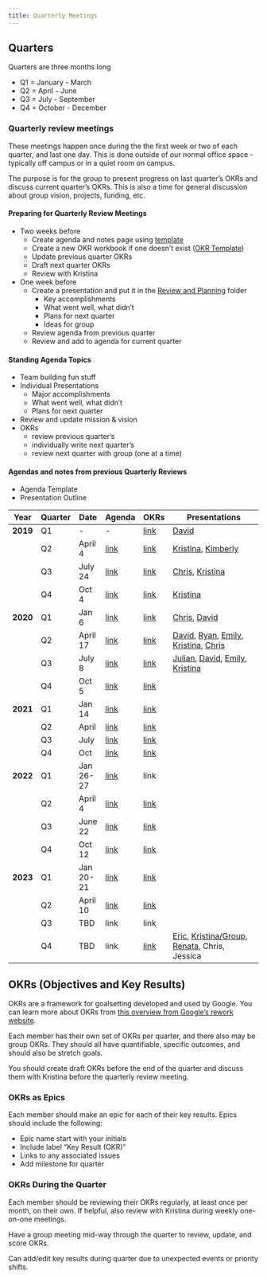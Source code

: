 ```yaml
---
title: Quarterly Meetings
---
```


## Quarters

Quarters are three months long

-   Q1 = January - March
-   Q2 = April - June
-   Q3 = July - September
-   Q4 = October - December

### Quarterly review meetings

These meetings happen once during the the first week or two of each quarter, and last one day.
This is done outside of our normal office space - typically off campus or in a quiet room on campus.

The purpose is for the group to present progress on last quarter's OKRs and discuss current quarter's OKRs.
This is also a time for general discussion about group vision, projects, funding, etc.

#### Preparing for Quarterly Review Meetings

-   Two weeks before
    -   Create agenda and notes page using [template](https://hackmd.io/xJeDeVOdS-GNiPlT6PPC3w?both)
    -   Create a new OKR workbook if one doesn't exist ([OKR Template](https://docs.google.com/spreadsheets/d/1OLj0i05JtxfqNTp_lXmEQv-IpUFNBDvldbCzmftyJn0/edit#gid=1777430460))
    -   Update previous quarter OKRs
    -   Draft next quarter OKRs
    -   Review with Kristina
-   One week before
    -   Create a presentation and put it in the [Review and Planning](https://drive.google.com/drive/u/0/folders/1kndupBHeB53potX2FowWxfxatdrzTrRj) folder
        -   Key accomplishments
        -   What went well, what didn't
        -   Plans for next quarter
        -   Ideas for group
    -   Review agenda from previous quarter
    -   Review and add to agenda for current quarter

#### Standing Agenda Topics

-   Team building fun stuff
-   Individual Presentations
    -   Major accomplishments
    -   What went well, what didn't
    -   Plans for next quarter
-   Review and update mission & vision
-   OKRs
    -   review previous quarter's
    -   individually write next quarter's
    -   review next quarter with group (one at a time)

#### Agendas and notes from previous Quarterly Reviews

-   Agenda Template
-   Presentation Outline

| Year     | Quarter | Date      | Agenda                                                                                        | OKRs                                                                                                                                      | Presentations                                                                                                                                                                                                                                                                                                                                                                                                                                                                                                                                             |
|--------|--------|--------|--------|--------|-----------------------------------|
| **2019** | Q1      | \-        | \-                                                                                            | [link](https://docs.google.com/spreadsheets/d/1dXsF8ZVeT7U6GxHSMOkq36wy5yS6dNrlr-rMzYTdM2A/edit#gid=761446612)                            | [David](https://drive.google.com/open?id=1--AZcjPg0yhRFm5Hh6S22Oe7ck9dIlitkMofxZ4XKWs)                                                                                                                                                                                                                                                                                                                                                                                                                                                                    |
|          | Q2      | April 4   | [link](https://docs.google.com/document/d/1YUdeMdkmNdyb8AY0vIxSUpsiX7tThxu_HcGWh0tKzhw/edit#) | [link](https://docs.google.com/spreadsheets/d/1VpqZSzbI62h8ke0D-9HbkWurdTMp4AswA-eybGox33w/edit#gid=129820665)                            | [Kristina](https://drive.google.com/open?id=1AHV3zydUVpXj5RdVrb97GYNcA-RBWyNWn7Jk8KMbhFc), [Kimberly](https://drive.google.com/open?id=1Vag_8yY5GDRn0X1KPOlPgttvUbOSuZTi)                                                                                                                                                                                                                                                                                                                                                                                 |
|          | Q3      | July 24   | [link](https://docs.google.com/document/d/1cBUzMD87zR3FdPqEtxI5FFHilvkRo0teO8_pGRxBw9U/edit)  | [link](https://docs.google.com/spreadsheets/d/1OLj0i05JtxfqNTp_lXmEQv-IpUFNBDvldbCzmftyJn0/edit#gid=1777430460)                           | [Chris](https://drive.google.com/open?id=1ykEExaH1dztbR1gbyJvvpTQ9-kW-eVGivjdeO4Hm-4s), [Kristina](https://drive.google.com/open?id=18-Flt1VHzYp7CBk2QR8FfIz97efX5Fc967fUsjEaPWM)                                                                                                                                                                                                                                                                                                                                                                         |
|          | Q4      | Oct 4     | [link](https://hackmd.io/VDfLu1r5TreTlSxIeP2C5A)                                              | [link](https://docs.google.com/spreadsheets/d/1LSpa24C_ltHGPI1FK5-xjQgobcMmFcbLvO2vRCU6VBw/edit#gid=1777430460)                           | [Kristina](https://docs.google.com/presentation/d/18-Flt1VHzYp7CBk2QR8FfIz97efX5Fc967fUsjEaPWM/edit#slide=id.g61b1f1f9f7_0_245)                                                                                                                                                                                                                                                                                                                                                                                                                           |
| **2020** | Q1      | Jan 6     | [link](https://hackmd.io/wSEFzUHoQ8Wuv7w-FwesAQ)                                              | [link](https://docs.google.com/spreadsheets/d/1aIKSiWsshnREplxxrJGKRCIxHg1sVGmi2_2h1urMMiY/edit?usp=drive_web&ouid=117840420966686573885) | [Chris](https://docs.google.com/presentation/d/1aD0K_0eKnLTGsSfsdNytQ9eEqZolr23wptficpft3W8/edit#slide=id.p), [David](https://docs.google.com/presentation/d/1DQ2e0XVlssX_FITA7gnMVA2N-azvZi-zaYCFoXPF9pQ/edit#slide=id.p)                                                                                                                                                                                                                                                                                                                                |
|          | Q2      | April 17  | [link](https://hackmd.io/EuCt5lbASCWpCLUT6Zdbtw)                                              | [link](https://docs.google.com/spreadsheets/d/1A5QlZ7QPH2PuIpt2LcywvYO6PSfOSVPlqNTxPk75INQ/edit)                                          | [David](https://docs.google.com/presentation/d/10AQW3bJ6GfHSYxR-ZgmGJ0fV790hSHK-ZW9iqRDjMWE/edit?usp=sharing), [Ryan](https://docs.google.com/presentation/d/1QInI2hdORjlcQRfO7joVqI7agqjcO5aEAh4LDPHrt6I/edit#slide=id.p), [Emily](https://docs.google.com/presentation/d/1DZ77ctlUv1-LmhLsLA5m8RFA_eVUXUIOCHQWqmlO8Zg/edit#slide=id.g733500ec42_0_96), [Kristina](https://docs.google.com/presentation/d/1vKIjJFkLhQXSRL9kMWlbD3sXI1X8HeMW3EIsXSu-ZfM/edit#slide=id.p), [Chris](https://drive.google.com/file/d/1Yud9lEWy1E7Dmgzbk2oA7YFXIF2v46hP/view) |
|          | Q3      | July 8    | [link](https://hackmd.io/E4x0T3qiREeKFa1gDhGqXA)                                              | [link](https://docs.google.com/spreadsheets/d/1hh_OH0rFmdStd1DdcAds5QokrqGXsRkg0SV5WDKFFLM/edit#gid=227822099)                            | [Julian](https://drive.google.com/file/d/1ck14LOVe-bdn5X1nc5B84GXb3NwQ1au4/view?usp=sharing), [David](https://docs.google.com/presentation/d/1d_q5zZX0IHLsfi8_xixEGh-WJfObyKqqlNhlFzvqRWo/edit?usp=sharing), [Emily](https://docs.google.com/presentation/d/1Yv5PeNilI7K8bfgd475Y2_neTLj55fSIk7SPfpMyKuY/edit?usp=sharing), [Kristina](https://docs.google.com/presentation/d/1PvYnmFIkSCgTHgj2cRJQq_wJHNNUyHPyhiWp5sCRqFQ/edit?usp=sharing)                                                                                                              |
|          | Q4      | Oct 5     | [link](https://hackmd.io/CvgQXc7YR3yVz_g4VfA6fQ)                                              | [link](https://docs.google.com/spreadsheets/d/1c3MHqjS5vXXVy3TgMNjlf2pifE6kzu7U1Zj51McmJMY/edit#gid=1701046844)                           |                                                                                                                                                                                                                                                                                                                                                                                                                                                                                                                                                           |
| **2021** | Q1      | Jan 14    | [link](https://hackmd.io/ra4ywODBRO6nYxuupQhiRA?view)                                         | [link](https://docs.google.com/spreadsheets/d/1UGDwChxsfZjp_XPWoo6uUP7xrrkwHWuT-2_PhJ6O4FE/edit#gid=267995325)                            |                                                                                                                                                                                                                                                                                                                                                                                                                                                                                                                                                           |
|          | Q2      | April     | [link](https://hackmd.io/ZI2JR_spRomGniv1Ha4p7w)                                              | [link](https://docs.google.com/spreadsheets/d/1aZ4QMGwld164uwoWFQSYUEDn9p6eYxc5pJA20nzoAC8/edit#gid=267995325)                            |                                                                                                                                                                                                                                                                                                                                                                                                                                                                                                                                                           |
|          | Q3      | July      | [link](https://hackmd.io/ZHB5cePGRUOXiKK8MGwJtw)                                              | [link](https://docs.google.com/spreadsheets/d/1nGV8z5ozEZv6qjrummr-q_PrzAMDLmVbRHnRyDrtEEM/edit#gid=607562223)                            |                                                                                                                                                                                                                                                                                                                                                                                                                                                                                                                                                           |
|          | Q4      | Oct       | [link](https://hackmd.io/xJeDeVOdS-GNiPlT6PPC3w)                                              | [link](https://docs.google.com/spreadsheets/d/1n8Y1Zv-hkZZLHGwBaBSomaK-YnAfEbpGjm2QcEMKdKY/edit#gid=844680069)                            |                                                                                                                                                                                                                                                                                                                                                                                                                                                                                                                                                           |
| **2022** | Q1      | Jan 26-27 | [link](https://hackmd.io/CmZtrUfmSGu4r3zfgTkq1g?view)                                         | link                                                                                                                                      |                                                                                                                                                                                                                                                                                                                                                                                                                                                                                                                                                           |
|          | Q2      | April 4   | [link](https://hackmd.io/1H0KHpfGQKeAkcvyDzIFkg?both)                                         | [link](https://docs.google.com/spreadsheets/d/1qCSGX2JuQG1IKWWgcTnGfeixlGTLYh0u2J-E1HuMq9Q/edit#gid=1322851292)                           |                                                                                                                                                                                                                                                                                                                                                                                                                                                                                                                                                           |
|          | Q3      | June 22   | [link](https://hackmd.io/OCIgWokAT-y-Ibcn7fH2Xg)                                              | [link](https://docs.google.com/spreadsheets/d/1aVaDajhktBE60VMPssT-Oe5rFRMvQiTKVlLgQRfhH-Y/edit#gid=267995325)                            |                                                                                                                                                                                                                                                                                                                                                                                                                                                                                                                                                           |
|          | Q4      | Oct 12    | [link](https://hackmd.io/dN8_v8TYTVaGZTtowNiRFA)                                              | [link](https://docs.google.com/spreadsheets/d/11wG0Zb5C0qxwTzX3dcSaaErDukhko-bUrJUE2uaAShE/edit#gid=267995325)                            |                                                                                                                                                                                                                                                                                                                                                                                                                                                                                                                                                           |
| **2023** | Q1      | Jan 20-21 | [link](https://hackmd.io/pOzRdFL5TrGE88rRDqnh3g)                                              | [link](https://docs.google.com/spreadsheets/d/1UfCjuf66uwKKzDgOQ7I85BmdNEc2DQceo0tQM5iDhEU/edit#gid=267995325)                            |                                                                                                                                                                                                                                                                                                                                                                                                                                                                                                                                                           |
|          | Q2      | April 10  | [link](https://hackmd.io/dS_q62fwTj-IwRnufvqGIQ)                                              | [link](https://docs.google.com/spreadsheets/d/10vSrxY7YRZm_b-Cs5jURPOBEZ4qYom_jf_1XoxKMw48/edit#gid=844680069)                            |                                                                                                                                                                                                                                                                                                                                                                                                                                                                                                                                                           |
|          | Q3      | TBD       | link                                                                                          | link                                                                                                                                      |                                                                                                                                                                                                                                                                                                                                                                                                                                                                                                                                                           |
|          | Q4      | TBD       | link                                                                                          | [link](https://docs.google.com/spreadsheets/d/1b4RXVNoQMlYGG__K2U_tTxWmNazzDsujrXZY5AbDm2A/edit#gid=267995325)                            | [Eric](https://docs.google.com/presentation/d/1RhnFcVpzdyqSMbCHZZXoR3rE_WV9Zpvkun_SHUK2WJI/edit#slide=id.p), [Kristina/Group](https://docs.google.com/presentation/d/1ZNlhhyGJC52f9X7q7WKDrVpyed7gcaDILXwIEhohItI/edit#slide=id.g286ab338010_0_119), [Renata](https://docs.google.com/presentation/d/1Sl6EBw2g_9WjEJB-z-ExPt5GsgfOaPX6zK9iKuezlfg/edit#slide=id.p), Chris, Jessica                                                                                                                                                                        |

## OKRs (Objectives and Key Results)

OKRs are a framework for goalsetting developed and used by Google.
You can learn more about OKRs from [this overview from Google's rework website](https://rework.withgoogle.com/guides/set-goals-with-okrs/steps/introduction/).

Each member has their own set of OKRs per quarter, and there also may be group OKRs.
They should all have quantifiable, specific outcomes, and should also be stretch goals.

You should create draft OKRs before the end of the quarter and discuss them with Kristina before the quarterly review meeting.

### OKRs as Epics

Each member should make an epic for each of their key results.
Epics should include the following:

-   Epic name start with your initials
-   Include label "Key Result (OKR)"
-   Links to any associated issues
-   Add milestone for quarter

### OKRs During the Quarter

Each member should be reviewing their OKRs regularly, at least once per month, on their own.
If helpful, also review with Kristina during weekly one-on-one meetings.

Have a group meeting mid-way through the quarter to review, update, and score OKRs.

Can add/edit key results during quarter due to unexpected events or priority shifts.
